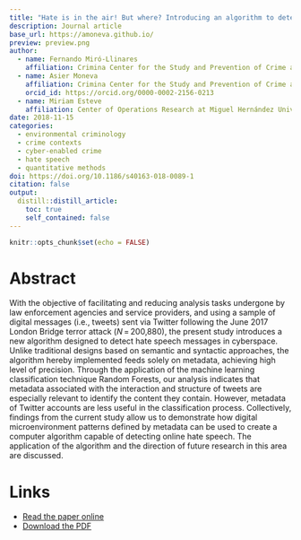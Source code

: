 ```yaml
---
title: "Hate is in the air! But where? Introducing an algorithm to detect hate speech in digital microenvironments"
description: Journal article
base_url: https://amoneva.github.io/
preview: preview.png
author:
  - name: Fernando Miró-Llinares
    affiliation: Crimina Center for the Study and Prevention of Crime at Miguel Hernandez University
  - name: Asier Moneva
    affiliation: Crimina Center for the Study and Prevention of Crime at Miguel Hernandez University
    orcid_id: https://orcid.org/0000-0002-2156-0213
  - name: Miriam Esteve
    affiliation: Center of Operations Research at Miguel Hernández University
date: 2018-11-15
categories:
  - environmental criminology
  - crime contexts
  - cyber-enabled crime
  - hate speech
  - quantitative methods
doi: https://doi.org/10.1186/s40163-018-0089-1
citation: false
output:
  distill::distill_article:
    toc: true
    self_contained: false
---
```


```r
knitr::opts_chunk$set(echo = FALSE)
```

# Abstract

With the objective of facilitating and reducing analysis tasks undergone by law enforcement agencies and service providers, and using a sample of digital messages (i.e., tweets) sent via Twitter following the June 2017 London Bridge terror attack (*N* = 200,880), the present study introduces a new algorithm designed to detect hate speech messages in cyberspace. Unlike traditional designs based on semantic and syntactic approaches, the algorithm hereby implemented feeds solely on metadata, achieving high level of precision. Through the application of the machine learning classification technique Random Forests, our analysis indicates that metadata associated with the interaction and structure of tweets are especially relevant to identify the content they contain. However, metadata of Twitter accounts are less useful in the classification process. Collectively, findings from the current study allow us to demonstrate how digital microenvironment patterns defined by metadata can be used to create a computer algorithm capable of detecting online hate speech. The application of the algorithm and the direction of future research in this area are discussed.

# Links

-   [Read the paper online](https://crimesciencejournal.biomedcentral.com/articles/10.1186/s40163-018-0089-1)
-   [Download the PDF](mirollinares_2018_hate_is_in_the_air.pdf)
